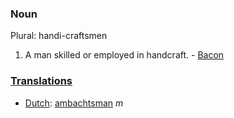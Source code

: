 ===Noun===
Plural: handi-craftsmen
#A man skilled or employed in handcraft. - [[Bacon]]

===[[Translation]]s===
*[[Dutch]]: [[ambachtsman]] ''m''